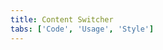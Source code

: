 ```yaml
---
title: Content Switcher
tabs: ['Code', 'Usage', 'Style']
---
```


<ComponentCode
    name="Content Switcher"
    component="content-switcher" 
    variation="content-switcher"
    experimental="true"
    hasReactVersion="true"
    >
</ComponentCode>
<ComponentCode
    name="Content Switcher with Icon" 
    component="content-switcher" 
    variation="content-switcher--with-icon"
    experimental="true"
    hasReactVersion="true"
    >
</ComponentCode>
<ComponentDocs component="content-switcher" experimental="true"></ComponentDocs>

